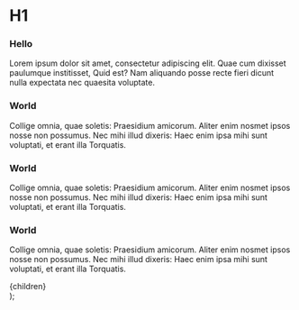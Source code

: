 # H1

<CustomCard linesToHighlight="2">

### Hello

Lorem ipsum dolor sit amet, consectetur adipiscing elit. Quae cum dixisset paulumque institisset, Quid est? Nam aliquando posse recte fieri dicunt nulla expectata nec quaesita voluptate.

</CustomCard>

<CustomCard linesToHighlight="1, 3-5" file={1}>

### World

Collige omnia, quae soletis: Praesidium amicorum. Aliter enim nosmet ipsos nosse non possumus. Nec mihi illud dixeris: Haec enim ipsa mihi sunt voluptati, et erant illa Torquatis.

</CustomCard>

<CustomCard linesToHighlight="1-5" file={2}>

### World

Collige omnia, quae soletis: Praesidium amicorum. Aliter enim nosmet ipsos nosse non possumus. Nec mihi illud dixeris: Haec enim ipsa mihi sunt voluptati, et erant illa Torquatis.

</CustomCard>

<CustomCard linesToHighlight="2, 4">

### World

Collige omnia, quae soletis: Praesidium amicorum. Aliter enim nosmet ipsos nosse non possumus. Nec mihi illud dixeris: Haec enim ipsa mihi sunt voluptati, et erant illa Torquatis.

</CustomCard>

  <div className="prose dark:prose-dark w-full max-w-none">{children}</div>
);

<SendTransaction />
